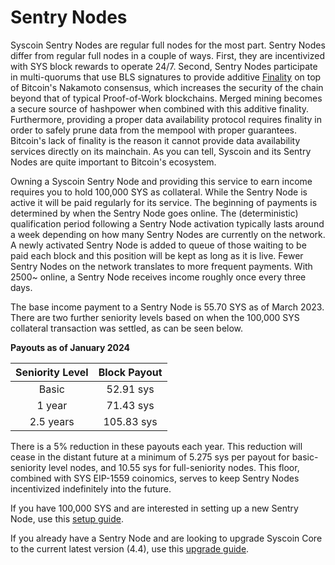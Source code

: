 # Sentry Nodes

Syscoin Sentry Nodes are regular full nodes for the most part. Sentry Nodes differ from regular full nodes in a couple of ways. First, they are incentivized with SYS block rewards to operate 24/7. Second, Sentry Nodes participate in multi-quorums that use BLS signatures to provide additive [Finality](/docs/tech/finality) on top of Bitcoin's Nakamoto consensus, which increases the security of the chain beyond that of typical Proof-of-Work blockchains. Merged mining becomes a secure source of hashpower when combined with this additive finality. Furthermore, providing a proper data availability protocol requires finality in order to safely prune data from the mempool with proper guarantees. Bitcoin's lack of finality is the reason it cannot provide data availability services directly on its mainchain. As you can tell, Syscoin and its Sentry Nodes are quite important to Bitcoin's ecosystem.

Owning a Syscoin Sentry Node and providing this service to earn income requires you to hold 100,000 SYS as collateral. While the Sentry Node is active it will be paid regularly for its service. The beginning of payments is determined by when the Sentry Node goes online. The (deterministic) qualification period following a Sentry Node activation typically lasts around a week depending on how many Sentry Nodes are currently on the network. A newly activated Sentry Node is added to queue of those waiting to be paid each block and this position will be kept as long as it is live. Fewer Sentry Nodes on the network translates to more frequent payments. With 2500~ online, a Sentry Node receives income roughly once every three days.

The base income payment to a Sentry Node is 55.70 SYS as of March 2023. There are two further seniority levels based on when the 100,000 SYS collateral transaction was settled, as can be seen below.


**Payouts as of January 2024**


| Seniority Level |   Block Payout   |
| :-------------: | :--------: |
|      Basic      | 52.91 sys  |
|     1 year      | 71.43 sys  |
|    2.5 years    | 105.83 sys |

There is a 5% reduction in these payouts each year. This reduction will cease in the distant future at a minimum of 5.275 sys per payout for basic-seniority level nodes, and 10.55 sys for full-seniority nodes. This floor, combined with SYS EIP-1559 coinomics, serves to keep Sentry Nodes incentivized indefinitely into the future.

If you have 100,000 SYS and are interested in setting up a new Sentry Node, use this [setup guide](/docs/guides/sentrynode_setup).

If you already have a Sentry Node and are looking to upgrade Syscoin Core to the current latest version (4.4), use this [upgrade guide](https://syscoin.medium.com/masternode-mandatory-upgrade-to-syscoin-4-4-56c9421f9ca2). 
